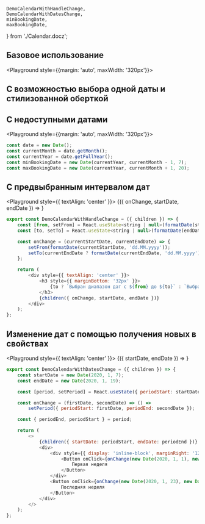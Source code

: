     DemoCalendarWithHandleChange,
    DemoCalendarWithDatesChange,
    minBookingDate,
    maxBookingDate,
} from './Calendar.docz';

## Базовое использование

<Playground style={{margin: 'auto', maxWidth: '320px'}}>
    <Calendar />
</Playground>

## С возможностью выбора одной даты и стилизованной оберткой

<Playground>
    <div style={{
        padding: '0 18px',
        margin: '24px auto',
        boxShadow: '0 2px 9px rgba(0, 0, 0, 0.15)',
        maxWidth: '320px',
    }}>
        <Calendar isSingleDate />
    </div>
</Playground>

## С недоступными датами

<Playground style={{margin: 'auto', maxWidth: '320px'}}>
    <Calendar minBookingDate={minBookingDate} maxBookingDate={maxBookingDate} />
</Playground>

```javascript collapse=Демо-данные
const date = new Date();
const currentMonth = date.getMonth();
const currentYear = date.getFullYear();
const minBookingDate = new Date(currentYear, currentMonth - 1, 7);
const maxBookingDate = new Date(currentYear, currentMonth + 1, 20);
```

## С предвыбранным интервалом дат

<Playground style={{ textAlign: 'center' }}>
    <DemoCalendarWithHandleChange>
        {({ onChange, startDate, endDate }) =>
            <Calendar onChange={onChange} startDate={startDate} endDate={endDate} />
        }
    </DemoCalendarWithHandleChange>
</Playground>

```javascript collapse=Код DemoCalendarWithHandleChange
export const DemoCalendarWithHandleChange = ({ children }) => {
    const [from, setFrom] = React.useState<string | null>(formatDate(startDate, 'dd.MM.yyyy'));
    const [to, setTo] = React.useState<string | null>(formatDate(endDate, 'dd.MM.yyyy'));

    const onChange = (currentStartDate, currentEndDate) => {
        setFrom(formatDate(currentStartDate, 'dd.MM.yyyy'));
        setTo(currentEndDate ? formatDate(currentEndDate, 'dd.MM.yyyy') : currentEndDate);
    };

    return (
        <div style={{ textAlign: 'center' }}>
            <h3 style={{ marginBottom: '32px' }}>
                {to ? `Выбран диапазон дат с ${from} до ${to}` : `Выбрана начальная дата ${from}`}
            </h3>
            {children({ onChange, startDate, endDate })}
        </div>
    );
};
```

## Изменение дат с помощью получения новых в свойствах

<Playground style={{ textAlign: 'center' }}>
    <DemoCalendarWithDatesChange>
        {({ startDate, endDate }) =>
            <Calendar startDate={startDate} endDate={endDate} />
        }
    </DemoCalendarWithDatesChange>
</Playground>

```javascript collapse=Код DemoCalendarWithDatesChange
export const DemoCalendarWithDatesChange = ({ children }) => {
    const startDate = new Date(2020, 1, 7);
    const endDate = new Date(2020, 1, 19);

    const [period, setPeriod] = React.useState({ periodStart: startDate, periodEnd: endDate });

    const onChange = (firstDate, secondDate) => () =>
        setPeriod({ periodStart: firstDate, periodEnd: secondDate });

    const { periodEnd, periodStart } = period;

    return (
        <>
            {children({ startDate: periodStart, endDate: periodEnd })}
            <div>
                <div style={{ display: 'inline-block', marginRight: '12px' }}>
                    <Button onClick={onChange(new Date(2020, 1, 1), new Date(2020, 1, 7))}>
                        Первая неделя
                    </Button>
                </div>
                <Button onClick={onChange(new Date(2020, 1, 23), new Date(2020, 1, 29))}>
                    Последняя неделя
                </Button>
            </div>
        </>
    );
};
```
